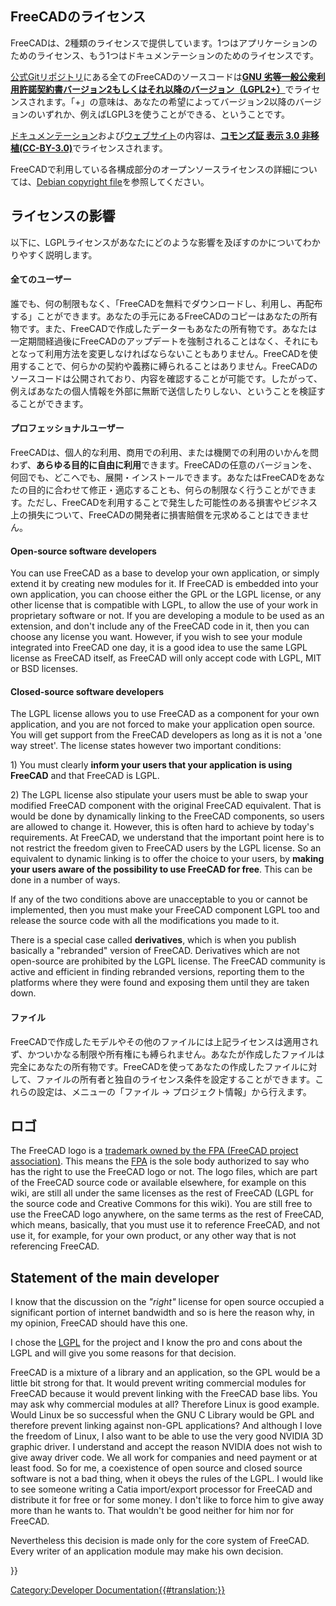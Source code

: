 <languages/>

{{Docnav
|[[Dialog_creation|Dialog creation]]
|[[Compile_on_Windows|Compiling on Windows]]
}}

{{TOCright}}

<span id="Licenses_used_in_FreeCAD"></span>
== FreeCADのライセンス ==

FreeCADは、2種類のライセンスで提供しています。1つはアプリケーションのためのライセンス、もう1つはドキュメンテーションのためのライセンスです。

[https://github.com/FreeCAD/FreeCAD 公式Gitリポジトリ]にある全てのFreeCADのソースコードは'''[https://ja.wikipedia.org/wiki/GNU_Lesser_General_Public_License GNU 劣等一般公衆利用許諾契約書バージョン2もしくはそれ以降のバージョン（LGPL2+）]'''でライセンスされます。「+」の意味は、あなたの希望によってバージョン2以降のバージョンのいずれか、例えばLGPL3を使うことができる、ということです。

[https://wiki.freecad.org ドキュメンテーション]および[https://www.freecad.org ウェブサイト]の内容は、'''[https://creativecommons.org/licenses/by/3.0/deed.ja コモンズ証 表示 3.0 非移植(CC-BY-3.0)]'''でライセンスされます。

FreeCADで利用している各構成部分のオープンソースライセンスの詳細については、[https://github.com/FreeCAD/FreeCAD/blob/master/package/debian/copyright Debian copyright file]を参照してください。

<span id="Impact_of_the_licenses"></span>
== ライセンスの影響 ==

以下に、LGPLライセンスがあなたにどのような影響を及ぼすのかについてわかりやすく説明します。

<span id="All_users"></span>
==== 全てのユーザー ====

誰でも、何の制限もなく、「FreeCADを無料でダウンロードし、利用し、再配布する」ことができます。あなたの手元にあるFreeCADのコピーはあなたの所有物です。また、FreeCADで作成したデーターもあなたの所有物です。あなたは一定期間経過後にFreeCADのアップデートを強制されることはなく、それにもとなって利用方法を変更しなければならないこともありません。FreeCADを使用することで、何らかの契約や義務に縛られることはありません。FreeCADのソースコードは公開されており、内容を確認することが可能です。したがって、例えばあなたの個人情報を外部に無断で送信したりしない、ということを検証することができます。

<span id="Professional_users"></span>
==== プロフェッショナルユーザー ====

FreeCADは、個人的な利用、商用での利用、または機関での利用のいかんを問わず、'''あらゆる目的に自由に利用'''できます。FreeCADの任意のバージョンを、何回でも、どこへでも、展開・インストールできます。あなたはFreeCADをあなたの目的に合わせて修正・適応することも、何らの制限なく行うことができます。ただし、FreeCADを利用することで発生した可能性のある損害やビジネス上の損失について、FreeCADの開発者に損害賠償を元求めることはできません。

==== Open-source software developers ====

You can use FreeCAD as a base to develop your own application, or simply extend it by creating new modules for it. If FreeCAD is embedded into your own application, you can choose either the GPL or the LGPL license, or any other license that is compatible with LGPL, to allow the use of your work in proprietary software or not. If you are developing a module to be used as an extension, and don't include any of the FreeCAD code in it, then you can choose any license you want. However, if you wish to see your module integrated into FreeCAD one day, it is a good idea to use the same LGPL license as FreeCAD itself, as FreeCAD will only accept code with LGPL, MIT or BSD licenses.

==== Closed-source software developers ====

The LGPL license allows you to use FreeCAD as a component for your own application, and you are not forced to make your application open source. You will get support from the FreeCAD developers as long as it is not a 'one way street'. The license states however two important conditions:

1) You must clearly '''inform your users that your application is using FreeCAD''' and that FreeCAD is LGPL.

2) The LGPL license also stipulate your users must be able to swap your modified FreeCAD component with the original FreeCAD equivalent. That is would be done by dynamically linking to the FreeCAD components, so users are allowed to change it. However, this is often hard to achieve by today's requirements. At FreeCAD, we understand that the important point here is to not restrict the freedom given to FreeCAD users by the LGPL license. So an equivalent to dynamic linking is to offer the choice to your users, by '''making your users aware of the possibility to use FreeCAD for free'''. This can be done in a number of ways.

If any of the two conditions above are unacceptable to you or cannot be implemented, then you must make your FreeCAD component LGPL too and release the source code with all the modifications you made to it.

There is a special case called '''derivatives''', which is when you publish basically a "rebranded" version of FreeCAD. Derivatives which are not open-source are prohibited by the LGPL license. The FreeCAD community is active and efficient in finding rebranded versions, reporting them to the platforms where they were found and exposing them until they are taken down.

<span id="Files"></span>
==== ファイル ====

FreeCADで作成したモデルやその他のファイルには上記ライセンスは適用されず、かついかなる制限や所有権にも縛られません。あなたが作成したファイルは完全にあなたの所有物です。FreeCADを使ってあなたの作成したファイルに対して、ファイルの所有者と独自のライセンス条件を設定することができます。これらの設定は、メニューの「ファイル → プロジェクト情報」から行えます。

<span id="Logo"></span>
== ロゴ ==

The FreeCAD logo is a [https://fpa.freecad.org/documents/Trademark.pdf trademark owned by the FPA (FreeCAD project association)]. This means the [https://fpa.freecad.org FPA] is the sole body authorized to say who has the right to use the FreeCAD logo or not. The logo files, which are part of the FreeCAD source code or available elsewhere, for example on this wiki, are still all under the same licenses as the rest of FreeCAD (LGPL for the source code and Creative Commons for this wiki). You are still free to use the FreeCAD logo anywhere, on the same terms as the rest of FreeCAD, which means, basically, that you must use it to reference FreeCAD, and not use it, for example, for your own product, or any other way that is not referencing FreeCAD.

== Statement of the main developer ==

I know that the discussion on the ''"right"'' license for open source occupied a significant portion of internet bandwidth and so is here the reason why, in my opinion, FreeCAD should have this one.

I chose the [http://en.wikipedia.org/wiki/LGPL LGPL] for the project and I know the pro and cons about the LGPL and will give you some reasons for that decision.

FreeCAD is a mixture of a library and an application, so the GPL would be a little bit strong for that. It would prevent writing commercial modules for FreeCAD because it would prevent linking with the FreeCAD base libs. You may ask why commercial modules at all? Therefore Linux is good example. Would Linux be so successful when the GNU C Library would be GPL and therefore prevent linking against non-GPL applications? And although I love the freedom of Linux, I also want to be able to use the very good NVIDIA 3D graphic driver. I understand and accept the reason NVIDIA does not wish to give away driver code. We all work for companies and need payment or at least food. So for me, a coexistence of open source and closed source software is not a bad thing, when it obeys the rules of the LGPL. I would like to see someone writing a Catia import/export processor for FreeCAD and distribute it for free or for some money. I don't like to force him to give away more than he wants to. That wouldn't be good neither for him nor for FreeCAD.

Nevertheless this decision is made only for the core system of FreeCAD. Every writer of an application module may make his own decision.

{{Quote|Jürgen Riegel|15 October 2006}}


{{Docnav
|[[Dialog_creation|Dialog creation]]
|[[Compile_on_Windows|Compiling on Windows]]
}}

{{Userdocnavi{{#translation:}}}}
[[Category:Developer Documentation{{#translation:}}]]